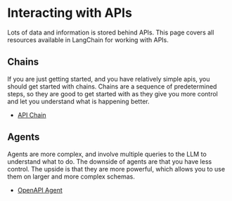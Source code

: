 # Interacting with APIs

Lots of data and information is stored behind APIs.
This page covers all resources available in LangChain for working with APIs.

## Chains

If you are just getting started, and you have relatively simple apis, you should get started with chains.
Chains are a sequence of predetermined steps, so they are good to get started with as they give you more control and let you 
understand what is happening better.

- [API Chain](../modules/chains/how_to/api.html)

## Agents

Agents are more complex, and involve multiple queries to the LLM to understand what to do.
The downside of agents are that you have less control. The upside is that they are more powerful,
which allows you to use them on larger and more complex schemas. 

- [OpenAPI Agent](../modules/agents/tools/toolkits/examples/openapi.html)
